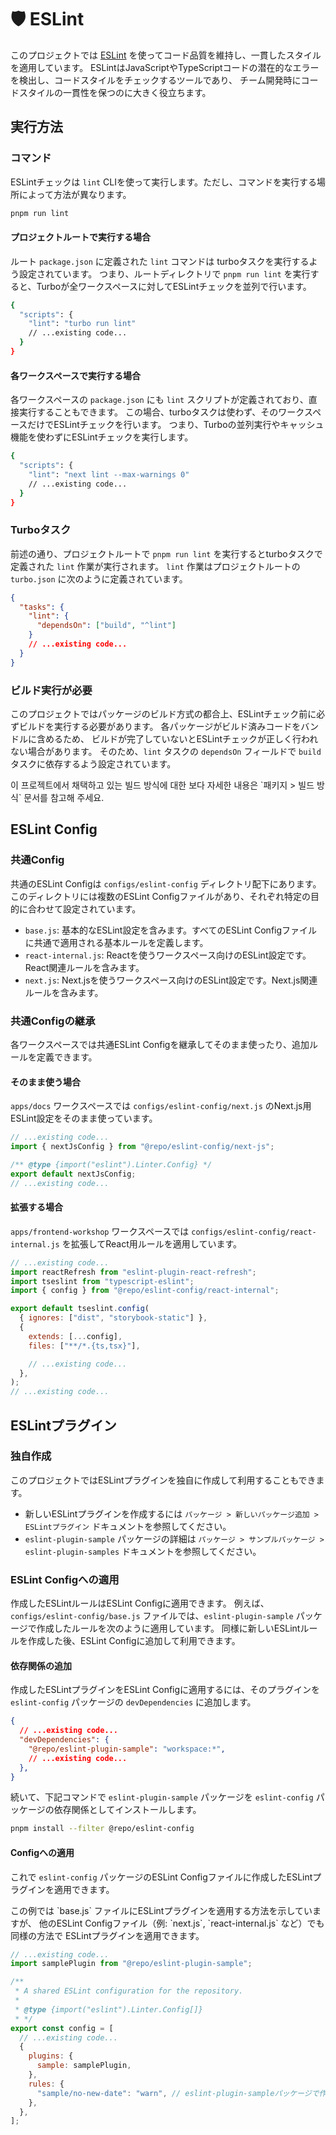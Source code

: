 
# 🛡️ ESLint

このプロジェクトでは [ESLint](https://eslint.org/) を使ってコード品質を維持し、一貫したスタイルを適用しています。
ESLintはJavaScriptやTypeScriptコードの潜在的なエラーを検出し、コードスタイルをチェックするツールであり、
チーム開発時にコードスタイルの一貫性を保つのに大きく役立ちます。

## 実行方法

### コマンド

ESLintチェックは `lint` CLIを使って実行します。ただし、コマンドを実行する場所によって方法が異なります。

```bash
pnpm run lint
```

#### プロジェクトルートで実行する場合

ルート `package.json` に定義された `lint` コマンドは turboタスクを実行するよう設定されています。
つまり、ルートディレクトリで `pnpm run lint` を実行すると、Turboが全ワークスペースに対してESLintチェックを並列で行います。

```bash filename="package.json" {3}
{
  "scripts": {
    "lint": "turbo run lint"
    // ...existing code...
  }
}
```

#### 各ワークスペースで実行する場合

各ワークスペースの `package.json` にも `lint` スクリプトが定義されており、直接実行することもできます。
この場合、turboタスクは使わず、そのワークスペースだけでESLintチェックを行います。
つまり、Turboの並列実行やキャッシュ機能を使わずにESLintチェックを実行します。

```bash filename="apps/docs/package.json" {3}
{
  "scripts": {
    "lint": "next lint --max-warnings 0"
    // ...existing code...
  }
}
```

### Turboタスク

前述の通り、プロジェクトルートで `pnpm run lint` を実行するとturboタスクで定義された `lint` 作業が実行されます。
`lint` 作業はプロジェクトルートの `turbo.json` に次のように定義されています。

```json filename="turbo.json" {3-5}
{
  "tasks": {
    "lint": {
      "dependsOn": ["build", "^lint"]
    }
    // ...existing code...
  }
}
```

### ビルド実行が必要

このプロジェクトではパッケージのビルド方式の都合上、ESLintチェック前に必ずビルドを実行する必要があります。
各パッケージがビルド済みコードをバンドルに含めるため、
ビルドが完了していないとESLintチェックが正しく行われない場合があります。
そのため、`lint` タスクの `dependsOn` フィールドで `build` タスクに依存するよう設定されています。

<Callout type="info">
  이 프로젝트에서 채택하고 있는 빌드 방식에 대한 보다 자세한 내용은 <LocalizedLink href="/packages/build-process">`패키지 > 빌드 방식`</LocalizedLink> 문서를 참고해 주세요.
</Callout>

## ESLint Config

### 共通Config

共通のESLint Configは `configs/eslint-config` ディレクトリ配下にあります。
このディレクトリには複数のESLint Configファイルがあり、それぞれ特定の目的に合わせて設定されています。

- `base.js`: 基本的なESLint設定を含みます。すべてのESLint Configファイルに共通で適用される基本ルールを定義します。
- `react-internal.js`: Reactを使うワークスペース向けのESLint設定です。React関連ルールを含みます。
- `next.js`: Next.jsを使うワークスペース向けのESLint設定です。Next.js関連ルールを含みます。

### 共通Configの継承

各ワークスペースでは共通ESLint Configを継承してそのまま使ったり、追加ルールを定義できます。

#### そのまま使う場合

`apps/docs` ワークスペースでは `configs/eslint-config/next.js` のNext.js用ESLint設定をそのまま使っています。

```js filename="apps/docs/.eslintrc.js" {1,4}
// ...existing code...
import { nextJsConfig } from "@repo/eslint-config/next-js";

/** @type {import("eslint").Linter.Config} */
export default nextJsConfig;
// ...existing code...
```

#### 拡張する場合

`apps/frontend-workshop` ワークスペースでは `configs/eslint-config/react-internal.js` を拡張してReact用ルールを適用しています。

```js filename="apps/frontend-workshop/eslint.config.js" {3,8}
// ...existing code...
import reactRefresh from "eslint-plugin-react-refresh";
import tseslint from "typescript-eslint";
import { config } from "@repo/eslint-config/react-internal";

export default tseslint.config(
  { ignores: ["dist", "storybook-static"] },
  {
    extends: [...config],
    files: ["**/*.{ts,tsx}"],

    // ...existing code...
  },
);
// ...existing code...
```

## ESLintプラグイン

### 独自作成

このプロジェクトではESLintプラグインを独自に作成して利用することもできます。

- 新しいESLintプラグインを作成するには <LocalizedLink href="/packages/add-new-package/eslint-plugin">`パッケージ > 新しいパッケージ追加 > ESLintプラグイン`</LocalizedLink> ドキュメントを参照してください。
- `eslint-plugin-sample` パッケージの詳細は <LocalizedLink href="/packages/default-packages/eslint-plugin-sample">`パッケージ > サンプルパッケージ > eslint-plugin-samples`</LocalizedLink> ドキュメントを参照してください。

### ESLint Configへの適用

作成したESLintルールはESLint Configに適用できます。
例えば、`configs/eslint-config/base.js` ファイルでは、`eslint-plugin-sample` パッケージで作成したルールを次のように適用しています。
同様に新しいESLintルールを作成した後、ESLint Configに追加して利用できます。

#### 依存関係の追加

作成したESLintプラグインをESLint Configに適用するには、そのプラグインを `eslint-config` パッケージの `devDependencies` に追加します。

```json filename="configs/eslint-config/package.json" {4}
{
  // ...existing code...
  "devDependencies": {
    "@repo/eslint-plugin-sample": "workspace:*",
    // ...existing code...
  },
}
```

続いて、下記コマンドで `eslint-plugin-sample` パッケージを `eslint-config` パッケージの依存関係としてインストールします。

```bash
pnpm install --filter @repo/eslint-config
```

#### Configへの適用

これで `eslint-config` パッケージのESLint Configファイルに作成したESLintプラグインを適用できます。

<Callout type="info">
  この例では `base.js` ファイルにESLintプラグインを適用する方法を示していますが、
  他のESLint Configファイル（例: `next.js`, `react-internal.js` など）でも同様の方法で
  ESLintプラグインを適用できます。
</Callout>

```js filename="configs/eslint-config/base.js" {2,13}
// ...existing code...
import samplePlugin from "@repo/eslint-plugin-sample";

/**
 * A shared ESLint configuration for the repository.
 *
 * @type {import("eslint").Linter.Config[]}
 * */
export const config = [
  // ...existing code...
  {
    plugins: {
      sample: samplePlugin,
    },
    rules: {
      "sample/no-new-date": "warn", // eslint-plugin-sampleパッケージで作成したルールを適用
    },
  },
];
```